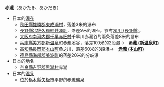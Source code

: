 '''赤瀧'''（あかたき、あかだき）

* 日本的[[瀑布|瀑布]]
** [[秋田縣|秋田縣]][[雄勝郡|雄勝郡]][[東成瀨村|東成瀨村]]，落差3米的瀑布
** [[長野縣|長野縣]][[北佐久郡|北佐久郡]][[輕井澤町|輕井澤町]]，落差9米的瀑布。参考[[濁川_(長野縣)|濁川 (長野縣)]]。
** [[大阪府|大阪府]][[南河内郡|南河内郡]][[千早赤阪村|千早赤阪村]]千早川赤瀧谷的兩条落差8米的瀑布
** [[兵庫縣|兵庫縣]][[美方郡|美方郡]][[新温泉町|新温泉町]]赤瀧溪谷，落差100米的2段瀑→　'''[[赤瀧_(新温泉町)|赤瀧 (新温泉町)]]'''
** [[高知縣|高知縣]][[長岡郡|長岡郡]][[本山町|本山町]]桑之川，落差60米的3段瀑→　'''[[赤瀧_(本山町)|赤瀧 (本山町)]]'''
** [[德島縣|德島縣]][[海部郡_(德島縣)|海部郡]][[美波町|美波町]]的落差20米的分岐瀑
* 日本的地名
** [[奈良縣|奈良縣]][[吉野郡|吉野郡]][[黑瀧村|黑瀧村]]赤瀧
* 日本的[[温泉|温泉]]
** 位於[[栃木縣|栃木縣]][[矢板市|矢板市]]平野的赤瀧礦泉　

{{Geodis}}
{{默认排序:あかたき}}